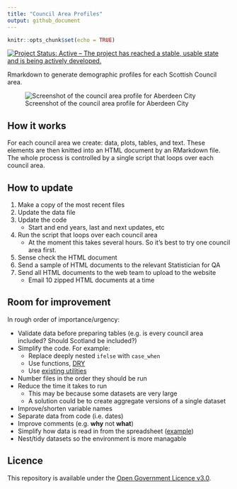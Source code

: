 ```yaml
---
title: "Council Area Profiles"
output: github_document
---
```


```r
knitr::opts_chunk$set(echo = TRUE)
```

[![Project Status: Active – The project has reached a stable, usable state and is being actively developed.](https://www.repostatus.org/badges/latest/active.svg)](https://www.repostatus.org/#active)

Rmarkdown to generate demographic profiles for each Scottish Council area.

![Screenshot of the council area profile for Aberdeen City](https://github.com/DataScienceScotland/council_area_profiles/blob/master/screenshot.png)

## How it works
For each council area we create: data, plots, tables, and text. These elements are then knitted into an HTML document by an RMarkdown file. The whole process is controlled by a single script that loops over each council area.

## How to update
1. Make a copy of the most recent files
1. Update the data file
1. Update the code
    * Start and end years, last and next updates, etc
1. Run the script that loops over each council area
    * At the moment this takes several hours. So it's best to try one council area first.
1. Sense check the HTML document
1. Send a sample of HTML documents to the relevant Statistician for QA
1. Send all HTML documents to the web team to upload to the website
    * Email 10 zipped HTML documents at a time

## Room for improvement

In rough order of importance/urgency:

* Validate data before preparing tables (e.g. is every council area included? Should Scotland be included?)
* Simplify the code. For example:
    * Replace deeply nested `ifelse` with `case_when`
    * Use functions, [DRY](https://en.wikipedia.org/wiki/Don%27t_repeat_yourself)
    * Use [existing utilities](https://scales.r-lib.org/reference/label_ordinal.html)
* Number files in the order they should be run
* Reduce the time it takes to run
    * This may be because some datasets are very large
    * A solution could be to create aggregate versions of a single dataset
* Improve/shorten variable names
* Separate data from code (i.e. dates)
* Improve comments (e.g. **why** not **what**)
* Simplify how data is read in from the spreadsheet ([example](https://readxl.tidyverse.org/articles/articles/readxl-workflows.html#iterate-over-multiple-worksheets-in* -a-workbook))
* Nest/tidy datasets so the environment is more managable


## Licence
This repository is available under the [Open Government Licence v3.0](https://www.nationalarchives.gov.uk/doc/open-government-licence/version/3/).